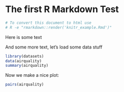 The first R Markdown Test
=========================

```r
# To convert this document to html use
# R -e "rmarkdown::render('knitr_example.Rmd')"
```

Here is some text

And some more text, let's load some data stuff

```r
library(datasets)
data(airquality)
summary(airquality)
```

Now we make a nice plot:

```r
pairs(airquality)
```
